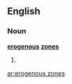 ==English==

===Noun===
'''[[erogenous]] [[zones]]'''

# {{plural of|erogenous zone}}

[[ar:erogenous zones]]